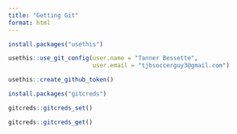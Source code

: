 ```yaml
---
title: "Getting Git"
format: html
---
```


```r
install.packages("usethis")
```

```r
usethis::use_git_config(user.name = "Tanner Bessette", 
                        user.email = "tjbsoccerguy3@gmail.com")
```

```r
usethis::create_github_token()
```

```r
install.packages("gitcreds")
```

```r
gitcreds::gitcreds_set()
```

```r
gitcreds::gitcreds_get()
```





